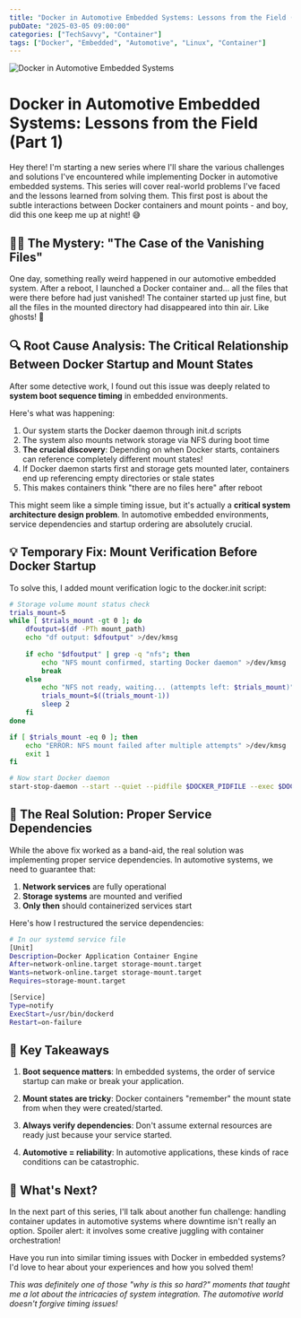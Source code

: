 ```yaml
---
title: "Docker in Automotive Embedded Systems: Lessons from the Field (Part 1)"
pubDate: "2025-03-05 09:00:00"
categories: ["TechSavvy", "Container"]
tags: ["Docker", "Embedded", "Automotive", "Linux", "Container"]
---
```


![Docker in Automotive Embedded Systems](/assets/img/docker.jpeg)

# Docker in Automotive Embedded Systems: Lessons from the Field (Part 1)

Hey there! I'm starting a new series where I'll share the various challenges and solutions I've encountered while implementing Docker in automotive embedded systems. This series will cover real-world problems I've faced and the lessons learned from solving them. This first post is about the subtle interactions between Docker containers and mount points - and boy, did this one keep me up at night! 😅

## 🕵️‍♀️ The Mystery: "The Case of the Vanishing Files"

One day, something really weird happened in our automotive embedded system. After a reboot, I launched a Docker container and... all the files that were there before had just vanished! The container started up just fine, but all the files in the mounted directory had disappeared into thin air. Like ghosts! 👻

## 🔍 Root Cause Analysis: The Critical Relationship Between Docker Startup and Mount States

After some detective work, I found out this issue was deeply related to **system boot sequence timing** in embedded environments.

Here's what was happening:

1. Our system starts the Docker daemon through init.d scripts
2. The system also mounts network storage via NFS during boot time  
3. **The crucial discovery**: Depending on when Docker starts, containers can reference completely different mount states!
4. If Docker daemon starts first and storage gets mounted later, containers end up referencing empty directories or stale states
5. This makes containers think "there are no files here" after reboot

This might seem like a simple timing issue, but it's actually a **critical system architecture design problem**. In automotive embedded environments, service dependencies and startup ordering are absolutely crucial.

## 💡 Temporary Fix: Mount Verification Before Docker Startup

To solve this, I added mount verification logic to the docker.init script:

```bash
# Storage volume mount status check
trials_mount=5
while [ $trials_mount -gt 0 ]; do
    dfoutput=$(df -PTh mount_path)
    echo "df output: $dfoutput" >/dev/kmsg
    
    if echo "$dfoutput" | grep -q "nfs"; then
        echo "NFS mount confirmed, starting Docker daemon" >/dev/kmsg
        break
    else
        echo "NFS not ready, waiting... (attempts left: $trials_mount)" >/dev/kmsg
        trials_mount=$((trials_mount-1))
        sleep 2
    fi
done

if [ $trials_mount -eq 0 ]; then
    echo "ERROR: NFS mount failed after multiple attempts" >/dev/kmsg
    exit 1
fi

# Now start Docker daemon
start-stop-daemon --start --quiet --pidfile $DOCKER_PIDFILE --exec $DOCKER_DAEMON -- $DOCKER_OPTS
```

## 🔧 The Real Solution: Proper Service Dependencies

While the above fix worked as a band-aid, the real solution was implementing proper service dependencies. In automotive systems, we need to guarantee that:

1. **Network services** are fully operational
2. **Storage systems** are mounted and verified  
3. **Only then** should containerized services start

Here's how I restructured the service dependencies:

```bash
# In our systemd service file
[Unit]
Description=Docker Application Container Engine
After=network-online.target storage-mount.target
Wants=network-online.target storage-mount.target
Requires=storage-mount.target

[Service]
Type=notify
ExecStart=/usr/bin/dockerd
Restart=on-failure
```

## 📝 Key Takeaways

1. **Boot sequence matters**: In embedded systems, the order of service startup can make or break your application.

2. **Mount states are tricky**: Docker containers "remember" the mount state from when they were created/started.

3. **Always verify dependencies**: Don't assume external resources are ready just because your service started.

4. **Automotive = reliability**: In automotive applications, these kinds of race conditions can be catastrophic.

## 🚀 What's Next?

In the next part of this series, I'll talk about another fun challenge: handling container updates in automotive systems where downtime isn't really an option. Spoiler alert: it involves some creative juggling with container orchestration!

Have you run into similar timing issues with Docker in embedded systems? I'd love to hear about your experiences and how you solved them!

*This was definitely one of those "why is this so hard?" moments that taught me a lot about the intricacies of system integration. The automotive world doesn't forgive timing issues!*